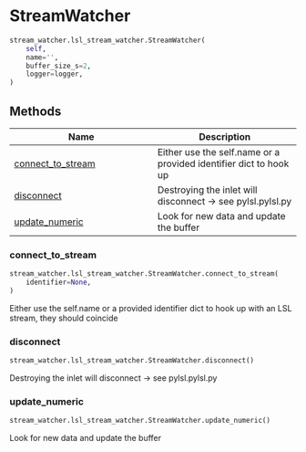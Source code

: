 # StreamWatcher { #dareplane_utils.stream_watcher.lsl_stream_watcher.StreamWatcher }

```python
stream_watcher.lsl_stream_watcher.StreamWatcher(
    self,
    name='',
    buffer_size_s=2,
    logger=logger,
)
```



## Methods

| Name | Description |
| --- | --- |
| [connect_to_stream](#dareplane_utils.stream_watcher.lsl_stream_watcher.StreamWatcher.connect_to_stream) | Either use the self.name or a provided identifier dict to hook up |
| [disconnect](#dareplane_utils.stream_watcher.lsl_stream_watcher.StreamWatcher.disconnect) | Destroying the inlet will disconnect -> see pylsl.pylsl.py |
| [update_numeric](#dareplane_utils.stream_watcher.lsl_stream_watcher.StreamWatcher.update_numeric) | Look for new data and update the buffer |

### connect_to_stream { #dareplane_utils.stream_watcher.lsl_stream_watcher.StreamWatcher.connect_to_stream }

```python
stream_watcher.lsl_stream_watcher.StreamWatcher.connect_to_stream(
    identifier=None,
)
```

Either use the self.name or a provided identifier dict to hook up
with an LSL stream, they should coincide

### disconnect { #dareplane_utils.stream_watcher.lsl_stream_watcher.StreamWatcher.disconnect }

```python
stream_watcher.lsl_stream_watcher.StreamWatcher.disconnect()
```

Destroying the inlet will disconnect -> see pylsl.pylsl.py

### update_numeric { #dareplane_utils.stream_watcher.lsl_stream_watcher.StreamWatcher.update_numeric }

```python
stream_watcher.lsl_stream_watcher.StreamWatcher.update_numeric()
```

Look for new data and update the buffer